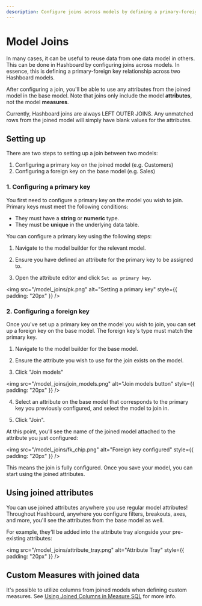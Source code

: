 ```yaml
---
description: Configure joins across models by defining a primary-foreign key relationship across two Hashboard models.
---
```



# Model Joins

In many cases, it can be useful to reuse data from one data model in others. This can be done in Hashboard by configuring joins across models. In essence, this is defining a primary-foreign key relationship across two Hashboard models.

After configuring a join, you'll be able to use any attributes from the joined model in the base model. Note that joins only include the model **attributes**, not the model **measures**.

<Callout type="info">
  Currently, Hashboard joins are always LEFT OUTER JOINS. Any unmatched rows
  from the joined model will simply have blank values for the attributes.
</Callout>

## Setting up

There are two steps to setting up a join between two models:

1. Configuring a primary key on the joined model (e.g. Customers)
2. Configuring a foreign key on the base model (e.g. Sales)

### 1. Configuring a primary key

You first need to configure a primary key on the model you wish to join. Primary keys must meet the following conditions:

- They must have a **string** or **numeric** type.
- They must be **unique** in the underlying data table.

You can configure a primary key using the following steps:

1. Navigate to the model builder for the relevant model.

2. Ensure you have defined an attribute for the primary key to be assigned to.

3. Open the attribute editor and click `Set as primary key`.

<img
  src="/model_joins/pk.png"
  alt="Setting a primary key"
  style={{ padding: "20px" }}
/>

### 2. Configuring a foreign key

Once you've set up a primary key on the model you wish to join, you can set up a foreign key on the base model. The foreign key's type must match the primary key.

1. Navigate to the model builder for the base model.

2. Ensure the attribute you wish to use for the join exists on the model.

3. Click "Join models"

<img
  src="/model_joins/join_models.png"
  alt="Join models button"
  style={{ padding: "20px" }}
/>

4. Select an attribute on the base model that corresponds to the primary key you previously configured, and select the model to join in.

5. Click "Join".

At this point, you'll see the name of the joined model attached to the attribute you just configured:

<img
  src="/model_joins/fk_chip.png"
  alt="Foreign key configured"
  style={{ padding: "20px" }}
/>

This means the join is fully configured. Once you save your model, you can start using the joined attributes.

## Using joined attributes

You can use joined attributes anywhere you use regular model attributes! Throughout Hashboard, anywhere you configure filters, breakouts, axes, and more, you'll see the attributes from the base model as well.

For example, they'll be added into the attribute tray alongside your pre-existing attributes:

<img
  src="/model_joins/attribute_tray.png"
  alt="Attribute Tray"
  style={{ padding: "20px" }}
/>

## Custom Measures with joined data

It's possible to utilize columns from joined models when defining custom measures. See [Using Joined Columns in Measure SQL](./measures#using-joined-columns-in-measure-sql) for more info.
